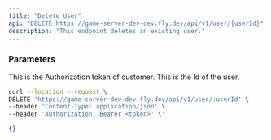 ```yaml
---
title: "Delete User"
api: "DELETE https://game-server-dev-dev.fly.dev/api/v1/user/{userId}"
description: "This endpoint deletes an existing user."
---
```


### Parameters
<ParamField header="Authorization" type="string" required>
  This is the Authorization token of customer.
</ParamField>

<ParamField path="userId" type="string" required>
  This is the Id of the user.
</ParamField>

<RequestExample>

```bash Example Request
curl --location --request \
DELETE 'https://game-server-dev-dev.fly.dev/api/v1/user/:userId' \
--header 'Content-Type: application/json' \
--header 'Authorization: Bearer <token>' \'
```

</RequestExample>

<ResponseExample>

```json Response
{}
```
</ResponseExample>